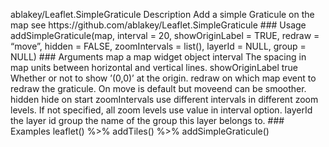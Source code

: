 ablakey/Leaflet.SimpleGraticule
Description
Add a simple Graticule on the map see https://github.com/ablakey/Leaflet.SimpleGraticule
### Usage
addSimpleGraticule(map, interval = 20, showOriginLabel = TRUE,
redraw = "move", hidden = FALSE, zoomIntervals = list(),
layerId = NULL, group = NULL)
### Arguments
map a map widget object
interval The spacing in map units between horizontal and vertical lines.
showOriginLabel
true Whether or not to show ’(0,0)’ at the origin.
redraw on which map event to redraw the graticule. On move is default but moveend
can be smoother.
hidden hide on start
zoomIntervals use different intervals in different zoom levels. If not specified, all zoom levels
use value in interval option.
layerId the layer id
group the name of the group this layer belongs to.
### Examples
leaflet() %>%
addTiles() %>%
addSimpleGraticule()
